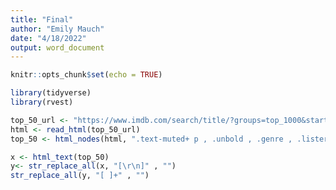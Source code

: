 ```yaml
---
title: "Final"
author: "Emily Mauch"
date: "4/18/2022"
output: word_document
---
```


```r
knitr::opts_chunk$set(echo = TRUE)
```


```r
library(tidyverse)
library(rvest) 
```


```r
top_50_url <- "https://www.imdb.com/search/title/?groups=top_1000&start=1"
html <- read_html(top_50_url)
top_50 <- html_nodes(html, ".text-muted+ p , .unbold , .genre , .lister-item-header a")
```

```r
x <- html_text(top_50) 
y<- str_replace_all(x, "[\r\n]" , "")
str_replace_all(y, "[ ]+" , "")
```



